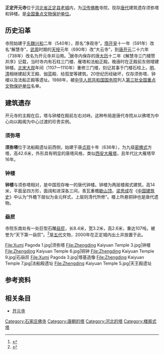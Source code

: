 {{coord|38.139518|N|114.565113|E|display=title|scale:10000}}

{{文物保护单位
| 级别 = 全国
| 图片 = [[File:Zhengding_Kaiyuan_Temple_1.jpg|220px]]
| 名称 = 开元寺
| 编号 = 3-105
| 分类 = 古建筑及历史纪念建筑物
| 时代 = [[唐|唐]]至[[清|清]]
| 所在 = [[河北省|河北省]][[正定县|正定县]]
| 登录 = 1988年
| Cat = 河北全国重点文物保护单位
}}
'''正定开元寺'''位于[[河北省|河北省]][[正定县|正定县]][[正定城|老城]]内，为[[汉传佛教|汉传佛教]]寺院，现存[[唐朝|唐代]]建筑遗存须弥塔和钟楼。是[[全国重点文物保护单位|全国重点文物保护单位]]。

==历史沿革==
寺院始建于[[东魏|东魏]][[兴和_(年号)|兴和]]二年（540年），原名“净观寺”。[[隋朝|隋]][[开皇|开皇]]十一年（591年）改名“解慧寺”，[[武周|武周]]时期的[[天授_(武周)|天授]]元年（690年）改“大云寺”，到[[唐朝|唐]][[开元|开元]]二十六年（738年）改名为开元寺并沿用。<ref name="">{{cite web|title=组图：正定古城名刹开元寺|url=http://www1.peopledaily.com.cn/GB/tupian/1098/2108035.html|accessdate=2009-06-22|author=徐星瀚|publisher=人民网|archive-url=https://web.archive.org/web/20041120164235/http://www1.peopledaily.com.cn/GB/tupian/1098/2108035.html|archive-date=2004-11-20|dead-url=yes}}</ref>据寺内保存的唐[[大历|大历]]十二年《解慧寺三门楼赞并序》记载，当时寺内有石柱三门楼、雁塔和法船正殿。晚唐时在正殿前东侧增建钟楼。[[北宋|北宋]][[大观_(年号)|大观]]年间（1107—1110年）重修三门楼，刻记其事于门楼石柱上。[[明朝|明]]、[[清朝|清]]相继建起天王殿、伽蓝殿、给孤堂等建筑。20世纪历经破坏，仅存须弥塔、钟楼以及法船正殿等遗址。1988年，被[[中华人民共和国国务院|中华人民共和国国务院]]列入[[第三批全国重点文物保护单位|第三批全国重点文物保护单位]]名单。

==建筑遗存==
开元寺的主殿在后，塔与钟楼在殿前左右对峙。这种布局是唐代寺院从以佛塔为中心向以殿阁为中心过渡的珍贵实例。

===须弥塔===
'''须弥塔'''位于法船殿遗址前西侧，始建于唐[[貞觀_(唐朝)|贞观]]十年（636年），为九级[[密檐式塔|密檐式]]方塔，高42.6米，外形具有明显的唐塔风格，类似[[西安市|西安]][[大雁塔|大雁塔]]，且年代比大雁塔早16年。

===钟楼===
'''钟楼'''与须弥塔相对，是中国现存唯一的唐代钟楼。钟楼为两层楼阁式建筑，高14米，平面呈四方形，面阔和进深各三间，青瓦重檐[[歇山顶|歇山顶]]。[[梁思成|梁思成]]在《[[中国建筑史|中国建筑史]]》中认为“外檐下层似为金元样式，上层则清代所修”。楼上所悬铜钟也是唐代遗物。

===赑屃===
寺院东南处有一处巨型石雕[[赑屃|赑屃]]，长8.4米，宽3.2米，高2.6米，重达107吨，被誉为“天下第一赑屃”。<ref name="正定文物旅游">{{cite web|title=开元寺|url=http://lyj.zd.gov.cn/Article/ShowClass.asp?ClassID=22|accessdate=2009-06-22|publisher=正定文物旅游网}}{{dead link|date=2018年2月|bot=InternetArchiveBot|fix-attempted=yes}}</ref>是[[五代十国|五代]]文物，2000年在正定城内出土并放置于此。

<gallery>
File:Xumi Pagoda 1.jpg|须弥塔
File:Zhengding Kaiyuan Temple 3.jpg|钟楼
File:Zhengding Kaiyuan Temple 6.jpg|铜钟
File:Zhengding Kaiyuan Temple 9.jpg|石赑屃
File:Xumi Pagoda 3.jpg|塔基造像
File:Zhengding Kaiyuan Temple 7.jpg|法船殿遗址
File:Zhengding Kaiyuan Temple 5.jpg|天王殿遗址
</gallery>

==参考资料==
{{Commonscat|Kaiyuan_Temple_(Zhengding)|正定开元寺}}
{{reflist}}

==相关条目==
*[[开元寺|开元寺]]

[[Category:石家庄佛寺|Category:石家庄佛寺]]
[[Category:唐朝的塔|Category:唐朝的塔]]
[[Category:河北的塔|Category:河北的塔]]
[[Category:楼阁式塔|Category:楼阁式塔]]

{{河北全国重点文物保护单位}}
